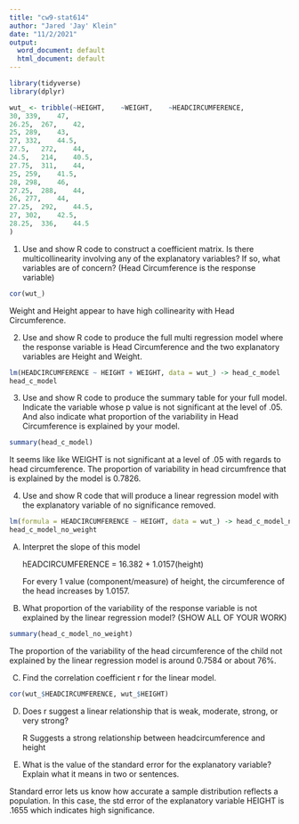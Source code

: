 ```yaml
---
title: "cw9-stat614"
author: "Jared 'Jay' Klein"
date: "11/2/2021"
output:
  word_document: default
  html_document: default
---
```


```r
library(tidyverse)
library(dplyr)
```

```r
wut_ <- tribble(~HEIGHT,	~WEIGHT,	~HEADCIRCUMFERENCE,
30,	339,	47,
26.25,	267,	42,
25,	289,	43,
27,	332,	44.5,
27.5,	272,	44,
24.5,	214,	40.5,
27.75,	311,	44,
25,	259,	41.5,
28,	298,	46,
27.25,	288,	44,
26,	277,	44,
27.25,	292,	44.5,
27,	302,	42.5,
28.25,	336,	44.5
)
```

1)  Use and show R code to construct a coefficient matrix. Is there multicollinearity involving any of the explanatory variables?  If so, what variables are of concern? (Head Circumference is the response variable)
```r
cor(wut_)
```

Weight and Height appear to have high collinearity with Head Circumference.

2) Use and show R code to produce the full multi regression model where the response variable is Head Circumference and the two explanatory variables are Height and Weight.
```r
lm(HEADCIRCUMFERENCE ~ HEIGHT + WEIGHT, data = wut_) -> head_c_model
head_c_model
```


3) Use and show R code to produce the summary table for your full model.  Indicate the variable whose p value is not significant at the level of .05.  And also indicate what proportion of the variability in Head Circumference is explained by your model.
```r
summary(head_c_model)
```

It seems like like WEIGHT is not significant at a level of .05 with regards to 
head circumference. The proportion of variability in head circumfrence that is
explained by the model is 0.7826.


4) Use and show R code that will produce a linear regression model with the explanatory variable of no significance removed.
```r
lm(formula = HEADCIRCUMFERENCE ~ HEIGHT, data = wut_) -> head_c_model_no_weight
head_c_model_no_weight
```

A.	Interpret the slope of this model
    
    hEADCIRCUMFERENCE = 16.382 + 1.0157(height)

    For every 1 value (component/measure) of height, the circumference of the head
    increases by 1.0157. 
    
    
B.	What proportion of the variability of the response variable is not explained by the linear regression model? (SHOW ALL OF YOUR WORK)
```r
summary(head_c_model_no_weight)
```
The proportion of the variability of the head circumference of the child not explained
by the linear regression model is around 0.7584 or about 76%. 

C.	Find the correlation coefficient r  for the linear model.
```r
cor(wut_$HEADCIRCUMFERENCE, wut_$HEIGHT)
```


D.	Does r suggest a linear relationship that is weak, moderate, strong, or very strong?

    R Suggests a strong relationship between headcircumference and height

E.	What is the value of the standard error for the explanatory variable?  Explain what it means in two or sentences.

  Standard error lets us know how accurate a sample distribution reflects a population.
  In this case, the std error of the explanatory variable HEIGHT is .1655 which indicates
  high significance. 
